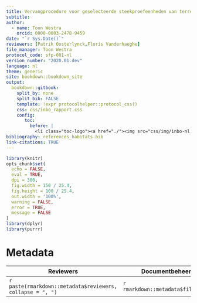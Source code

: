```yaml
---
title: Vervangprocedure voor geselecteerde steekproefeenheden van terrestrische types
subtitle:  
author:
  - name: Toon Westra
    orcid: 0000-0003-2478-9459
date: "`r Sys.Date()`"
reviewers: [Patrik Oosterlynck,Floris Vanderhaeghe]
file_manager: Toon Westra
protocol_code: sfp-001-nl
version_number: "2020.01.dev"
language: nl
theme: generic
site: bookdown::bookdown_site
output: 
  bookdown::gitbook:
    split_by: none
    split_bib: FALSE
    template: !expr protocolhelper::protocol_css()
    css: css/inbo_rapport.css
    config:
       toc:
         before: |
           <li class="toc-logo"><a href="./"><img src="css/img/inbo-nl.jpg"></a></li>
bibliography: references_habitats.bib
link-citations: TRUE
---
```


```{=html}
<!--
Instructies bij opmaak van het protocol:

Hieronder vind je de verschillende onderdelen van een protocol.
In de bijhorende losse Rmd bestanden vind je een beschrijving wat er bij elk onderdeel vermeld moet worden.
Het is in die bestanden dat je moet editeren.
Niet alle onderdelen zijn altijd van toepassing.
Laat in die gevallen de titelhoofdingen staan en vermeld expliciet “niet van toepassing”.
-->
```
```r
library(knitr)
opts_chunk$set(
  echo = FALSE, 
  eval = TRUE,
  dpi = 300,
  fig.width = 150 / 25.4,
  fig.height = 100 / 25.4,
  out.width = '100%',
  warning = FALSE,
  error = TRUE,
  message = FALSE
)
library(dplyr)
library(purrr)
```

# Metadata {.unnumbered}

| Reviewers                                                 | Documentbeheerder                    | Protocol code                         | Versienummer                           | Taal                             | Thema                         |
|-----------------------------------------------------------|--------------------------------------|---------------------------------------|----------------------------------------|----------------------------------|-------------------------------|
| `r paste(rmarkdown::metadata$reviewers, collapse = ", ")` | `r rmarkdown::metadata$file_manager` | `r rmarkdown::metadata$protocol_code` | `r rmarkdown::metadata$version_number` | `r rmarkdown::metadata$language` | `r rmarkdown::metadata$theme` |
